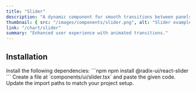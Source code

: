 ```yaml
---
title: "Slider"
description: "A dynamic component for smooth transitions between panels."
thumbnail: { src: "/images/components/slider.png", alt: "Slider example" }
link: "/chart/slider"
summary: "Enhanced user experience with animated transitions."
---
```


<ComponentPreview name="slider-demo" />

## Installation

<Steps>

<Step>
Install the following dependencies:
</Step>
```npm
npm install @radix-ui/react-slider
```

<Step>
Create a file at `components/ui/slider.tsx` and paste the given code.  
</Step>

<CollapsibleSource name="slider" />

<Step>
Update the import paths to match your project setup.
</Step>

</Steps>